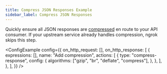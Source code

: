 ```yaml
---
title: Compress JSON Responses Example
sidebar_label: Compress JSON Responses
---
```



Quickly ensure all JSON responses are [compressed](/docs/http/traffic-policy/actions/compress-response.mdx) en route to your API consumer. If your upstream service already handles compression, ngrok skips this step.

<ConfigExample
    config={{
        on_http_request: [],
        on_http_response: [
            {
                expressions: [],
                name: "Add compression",
                actions: [
                    {
                        type: "compress-response",
                        config: {
                            algorithms: ["gzip", "br", "deflate", "compress"],
                        },
                    },
                ],
            },
        ],
    }}
/>